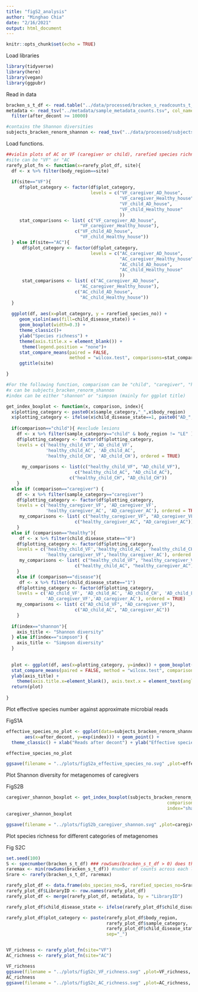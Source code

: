 ---
title: "figS2_analysis"
author: "Minghao Chia"
date: "2/16/2021"
output: html_document
---

```{r setup, include=FALSE}
knitr::opts_chunk$set(echo = TRUE)
```

Load libraries

```{r}
library(tidyverse)
library(here)
library(vegan)
library(ggpubr)
```

Read in data

```{r}
bracken_s_t_df <- read.table("../data/processed/bracken_s_readcounts_t_df")
metadata <- read_tsv("../metadata/sample_metadata_counts.tsv", col_names = TRUE) %>%
  filter(after_decont >= 10000)

#contains the Shannon diversities
subjects_bracken_renorm_shannon <- read_tsv("../data/processed/subjects_bracken_renorm_shannon.tsv")

```

Load functions.

```{r}

##violin plots of AC or VF (caregiver or child), rarefied species richness
#site can be "VF" or "AC
rarefy_plot_fn <- function(x=rarefy_plot_df, site){
  df <- x %>% filter(body_region==site)
  
  if(site=="VF"){
     df$plot_category <- factor(df$plot_category, 
                                levels = c("VF_caregiver_AD_house", 
                                           "VF_caregiver_Healthy_house",
                                           "VF_child_AD_house",
                                           "VF_child_Healthy_house"
                                           ))
     stat_comparisons <- list( c("VF_caregiver_AD_house", 
                            "VF_caregiver_Healthy_house"), 
                          c("VF_child_AD_house", 
                            "VF_child_Healthy_house"))
  } else if(site=="AC"){
      df$plot_category <- factor(df$plot_category, 
                                levels = c("AC_caregiver_AD_house", 
                                           "AC_caregiver_Healthy_house",
                                           "AC_child_AD_house",
                                           "AC_child_Healthy_house"
                                           ))
      stat_comparisons <- list( c("AC_caregiver_AD_house", 
                            "AC_caregiver_Healthy_house"), 
                          c("AC_child_AD_house", 
                            "AC_child_Healthy_house"))
  }
  
  ggplot(df, aes(x=plot_category, y = rarefied_species_no)) + 
     geom_violin(aes(fill=child_disease_state)) +
     geom_boxplot(width=0.3) +
     theme_classic()+
     ylab("Species richness") +
     theme(axis.title.x = element_blank()) + 
      theme(legend.position = "none")+
     stat_compare_means(paired = FALSE, 
                        method = "wilcox.test", comparisons=stat_comparisons) +
     ggtitle(site)

}

#For the following function, comparison can be "child", "caregiver", "healthy" or "disease", 
#x can be subjects_bracken_renorm_shannon
#index can be either "shannon" or "simpson (mainly for ggplot title)

get_index_boxplot <- function(x, comparison, index){
  x$plotting_category <- paste0(x$sample_category,"_",x$body_region)
  x$plotting_category <- ifelse(x$child_disease_state==1, paste0("AD_",x$plotting_category), paste0("healthy_",x$plotting_category))
  
  if(comparison=="child"){ #exclude lesions
    df <- x %>% filter(sample_category=="child" & body_region != "LE" )
    df$plotting_category <- factor(df$plotting_category,
    levels = c('healthy_child_VF','AD_child_VF',
               'healthy_child_AC', 'AD_child_AC',
               'healthy_child_CH', 'AD_child_CH'), ordered = TRUE)
    
      my_comparisons <- list(c("healthy_child_VF", "AD_child_VF"), 
                          c("healthy_child_AC", "AD_child_AC"),
                        c("healthy_child_CH", "AD_child_CH"))
    }
  else if (comparison=="caregiver") {
    df <- x %>% filter(sample_category=="caregiver")
    df$plotting_category <- factor(df$plotting_category,
    levels = c('healthy_caregiver_VF', 'AD_caregiver_VF', 
               'healthy_caregiver_AC', 'AD_caregiver_AC'), ordered = TRUE)
     my_comparisons <- list( c("healthy_caregiver_VF", "AD_caregiver_VF"), 
                          c("healthy_caregiver_AC", "AD_caregiver_AC"))
    }
  else if (comparison=="healthy"){
     df <- x %>% filter(child_disease_state=="0")
    df$plotting_category <- factor(df$plotting_category,
    levels = c('healthy_child_VF','healthy_child_AC', 'healthy_child_CH',
               'healthy_caregiver_VF','healthy_caregiver_AC'), ordered = TRUE)
     my_comparisons <- list( c("healthy_child_VF", "healthy_caregiver_VF"), 
                          c("healthy_child_AC", "healthy_caregiver_AC"))
    }
    else if (comparison=="disease"){
     df <- x %>% filter(child_disease_state=="1")
    df$plotting_category <- factor(df$plotting_category,
    levels = c('AD_child_VF', 'AD_child_AC', 'AD_child_CH', 'AD_child_LE', 
               'AD_caregiver_VF','AD_caregiver_AC'), ordered = TRUE)
    my_comparisons <- list( c("AD_child_VF", "AD_caregiver_VF"), 
                          c("AD_child_AC", "AD_caregiver_AC"))
    }
  
  if(index=="shannon"){
    axis_title <- "Shannon diversity"
  } else if(index=="simpson") {
    axis_title <- "Simpson diversity"
  }
  
  
  plot <- ggplot(df, aes(x=plotting_category, y=index)) + geom_boxplot() + theme_classic() + 
  stat_compare_means(paired = FALSE, method = "wilcox.test", comparisons=my_comparisons) +
  ylab(axis_title) + 
    theme(axis.title.x=element_blank(), axis.text.x = element_text(angle = 45, hjust=1))
  return(plot)
  
}
```

Plot effective species number against approximate microbial reads

FigS1A

```{r echo=FALSE}

effective_species_no_plot <- ggplot(data=subjects_bracken_renorm_shannon,
       aes(x=after_decont, y=exp(index))) + geom_point() +
  theme_classic() + xlab("Reads after decont") + ylab("Effective species number")

effective_species_no_plot

ggsave(filename = "../plots/figS2a_effective_species_no.svg" ,plot=effective_species_no_plot, width=18, height=10)

```



Plot Shannon diversity for metagenomes of caregivers

FigS2B

```{r echo=FALSE}

caregiver_shannon_boxplot <- get_index_boxplot(subjects_bracken_renorm_shannon,
                                                             comparison = "caregiver", 
                                                             index="shannon" )
caregiver_shannon_boxplot

ggsave(filename = "../plots/figS2b_caregiver_shannon.svg" ,plot=caregiver_shannon_boxplot, width=18, height=10)
```


Plot species richness for different categories of metagenomes

Fig S2C

```{r echo=FALSE}

set.seed(100)
S <- specnumber(bracken_s_t_df) ### rowSums(bracken_s_t_df > 0) does the same...
raremax <- min(rowSums(bracken_s_t_df)) #number of counts across each library (as a row). Raremax is now 12006
Srare <- rarefy(bracken_s_t_df, raremax)

rarefy_plot_df <- data.frame(obs_species_no=S, rarefied_species_no=Srare)
rarefy_plot_df$LibraryID <- row.names(rarefy_plot_df)
rarefy_plot_df <- merge(rarefy_plot_df, metadata, by = "LibraryID")

rarefy_plot_df$child_disease_state <- ifelse(rarefy_plot_df$child_disease_state == 0, yes="Healthy_house", no="AD_house")

rarefy_plot_df$plot_category <- paste(rarefy_plot_df$body_region,
                                      rarefy_plot_df$sample_category,
                                      rarefy_plot_df$child_disease_state,
                                      sep="_")


VF_richness <- rarefy_plot_fn(site="VF")
AC_richness <- rarefy_plot_fn(site="AC")

VF_richness
ggsave(filename = "../plots/figS2c_VF_richness.svg" ,plot=VF_richness, width=18, height=10)
AC_richness
ggsave(filename = "../plots/figS2c_AC_richness.svg" ,plot=AC_richness, width=18, height=10)


```



